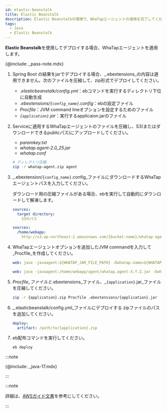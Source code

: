 ```yaml
---
id: elastic-beanstalk
title: Elastic Beanstalk
description: Elastic Beanstalkの環境で、WhaTapエージェントの適用を完了してください。
tags:
  - Java
  - Elastic Beanstalk
---
```


**Elastic Beanstalk**を使用してデプロイする場合、WhaTapエージェントを適用します。 

{@include: _pass-note.mdx}

1.  Spring Boot の結果をjarでデプロイする場合、_.ebextensions_の内容は適用できません。次のファイルを圧縮して、zip形式でデプロイしてください。

    -   _.elasticbeanstalk/config.yml_：ebコマンドを実行するディレクトリ下位に自動生成
    -   _.ebextensions/`{config_name}`.config_：ebの設定ファイル
    -   _Procfile_：JVM command lineオプションを設定するためのファイル
    -   _`{application}`.jar_：実行するapplicaion.jarのファイル

2.  Serviceに適用するWhaTapエージェントのファイルを圧縮し、S3(またはダウンロードできるpublicパス)にアップロードしてください。

    -   _paramkey.txt_
    -   _whatap.agent-2.0_25.jar_
    -   _whatap.conf_

    ```bash
    # ディレクトリ圧縮
    zip -r whatap-agent.zip agent
    ```

3.  _.ebextension/`{config_name}`.config_ファイルにダウンロードするWhaTapエージェントパスを入力してください。

    ダウンロード用の圧縮ファイルがある場合、ebを実行して自動的にダウンロードして解凍します。

    ```yaml title=ebextension/{config_name}.config
    sources:
      target directory:
        S3のパス
    ```

    ```yaml title='Example'
    sources:
      /home/webapp:
        http://s3.ap-northeast-2.amazonaws.com/{bucket-name}/whatap-agent.zip
    ```

4.  WhaTapエージェントオプションを追加したJVM commandを入力して_Procfile_を作成してください。

    ```yaml title='Procfile'
    web: java -javaagent:${WHATAP_JAR_FILE_PATH} -Dwhatap.name=${WHATAP_NAME} -Dwhatap.okind=${WHATAP_OKIND_NAME} -Dwhatap.server.home=${APPLICAION_PATH} -Dwhatap.conf.path=${WHATAP_HOME} -jar ${APPLICAIONT}.jar
    ```

    ```yaml title='Example'
    web: java -javaagent:/home/webapp/agent/whatap.agent-X.Y.Z.jar -Dwhatap.name=bootTest -Dwhatap.okind=test -Dwhatap.server.home=/var/app/current -Dwhatap.conf.path=/home/webapp/agent -jar whatap-boot-test.jar
    ```

5.  _Procfile_ファイルと_.ebextensions_ファイル、_`{application}`.jar_ファイルを圧縮してください。

    ```bash
    zip -r {application}.zip Procfile .ebextensions/{application}.jar
    ```

6.  _.elasticbeanstalk/config.yml_ファイルにデプロイする zipファイルのパスを追加してください。

    ```yaml
    deploy:
      artifact: /path/to/{application}.zip
    ```

7.  eb配布コマンドを実行してください。

    ```bash
    eb deploy
    ```

:::note

{@include: _java-17.mdx}

:::

:::note

詳細は、[AWSガイド文書](https://docs.aws.amazon.com/ko_kr/elasticbeanstalk/latest/dg/Welcome.html)を参考にしてください。

:::
